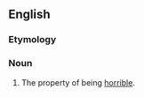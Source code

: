 ==English==

===Etymology===
{{suffix|horrible|ness|lang=en}}

===Noun===
{{en-noun|-|es}}

# The property of being [[horrible]].